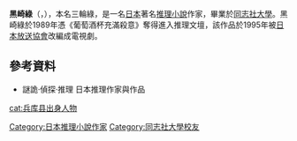 {{blpunsourced|time=2020-01-13}}
{{Infobox writer <!-- for more information see [[:Template:Infobox_writer/doc|:Template:Infobox writer/doc]] -->
| name = 黑崎綠
| image =
| caption =
| birth_date = {{birth date|1958|6|26|df=y}}
| birth_place = [[兵庫縣|兵庫縣]]
| death_date = 
| death_place = 
| occupation = [[小說家|小說家]]
| genre = [[推理小說|推理小說]]
| movement =
| notableworks = 
| influences =
| influenced =
| website =
}}
'''黑崎綠'''（{{jpn|j=黒崎 緑|kn=くろさき みどり}}，{{bd|1958年|6月26日||}}），本名三輪綠，是一名[[日本|日本]]著名[[推理小說|推理小說]]作家，畢業於[[同志社大學|同志社大學]]。黑崎綠於1989年憑《葡萄酒杯充滿殺意》奪得{{link-ja|三得利推理小說大獎|サントリーミステリー大賞}}進入推理文壇，該作品於1995年被[[日本放送協會|日本放送協會]]改編成電視劇{{link-ja|25歲的夏日美酒殺人事件|ワイン殺人事件25歳の夏}}。

==參考資料==
*謎詭·偵探·推理 日本推理作家與作品

{{normdaten}}
{{DEFAULTSORT:Kurosaki Midori}}
[[Category:日本推理小說作家|Category:日本推理小說作家]]
[[Category:同志社大學校友|Category:同志社大學校友]]
[[cat:兵库县出身人物|cat:兵库县出身人物]]
{{japan-writer-stub}}